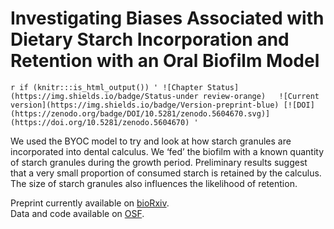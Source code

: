# Investigating Biases Associated with Dietary Starch Incorporation and Retention with an Oral Biofilm Model

`r if (knitr:::is_html_output()) '
![Chapter Status](https://img.shields.io/badge/Status-under review-orange)  
![Current version](https://img.shields.io/badge/Version-preprint-blue) [![DOI](https://zenodo.org/badge/DOI/10.5281/zenodo.5604670.svg)](https://doi.org/10.5281/zenodo.5604670)
'`

We used the BYOC model to try and look at how starch granules are incorporated
into dental calculus. We 'fed' the biofilm with a known quantity of starch granules
during the growth period. Preliminary results suggest that a very small proportion
of consumed starch is retained by the calculus. The size of starch granules also
influences the likelihood of retention.

Preprint currently available on [bioRxiv](https://www.biorxiv.org/content/10.1101/2021.10.27.466104v1).  
Data and code available on [OSF](https://osf.io/uc5qy/).
